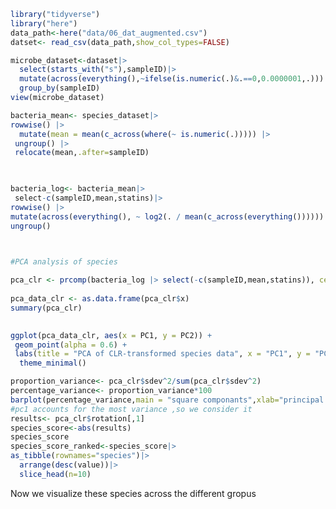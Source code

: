 ```r
library("tidyverse")
library("here")
data_path<-here("data/06_dat_augmented.csv")
datset<- read_csv(data_path,show_col_types=FALSE)

```

```r
microbe_dataset<-dataset|>
  select(starts_with("s"),sampleID)|>
  mutate(across(everything(),~ifelse(is.numeric(.)&.==0,0.0000001,.)))|>
  group_by(sampleID)
view(microbe_dataset)
```

```r
bacteria_mean<- species_dataset|>
rowwise() |>
  mutate(mean = mean(c_across(where(~ is.numeric(.))))) |>
 ungroup() |>
 relocate(mean,.after=sampleID)

 

bacteria_log<- bacteria_mean|>
 select-c(sampleID,mean,statins)|>
rowwise() |>
mutate(across(everything(), ~ log2(. / mean(c_across(everything())))))|>
ungroup() 


 
#PCA analysis of species

pca_clr <- prcomp(bacteria_log |> select(-c(sampleID,mean,statins)), center = TRUE, scale. = FALSE)
 
pca_data_clr <- as.data.frame(pca_clr$x)
summary(pca_clr)

 
ggplot(pca_data_clr, aes(x = PC1, y = PC2)) +
 geom_point(alpha = 0.6) +
 labs(title = "PCA of CLR-transformed species data", x = "PC1", y = "PC2") +
  theme_minimal()

```

```r
proportion_variance<- pca_clr$sdev^2/sum(pca_clr$sdev^2)
percentage_variance<- proportion_variance*100
barplot(percentage_variance,main = "square componants",xlab="principal componant",ylab="percent variation")
#pc1 accounts for the most variance ,so we consider it 
results<- pca_clr$rotation[,1]
species_score<-abs(results)
species_score
species_score_ranked<-species_score|>
as_tibble(rownames="species")|>
  arrange(desc(value))|>
  slice_head(n=10)

```

Now we visualize these species across the different gropus 














